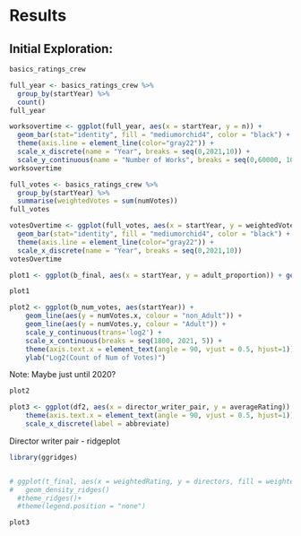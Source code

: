 # Results

## Initial Exploration:
```r
basics_ratings_crew
```   
```r
full_year <- basics_ratings_crew %>%
  group_by(startYear) %>%
  count()
full_year
```
```r
worksovertime <- ggplot(full_year, aes(x = startYear, y = n)) +
  geom_bar(stat="identity", fill = "mediumorchid4", color = "black") +
  theme(axis.line = element_line(color="gray22")) +
  scale_x_discrete(name = "Year", breaks = seq(0,2021,10)) + 
  scale_y_continuous(name = "Number of Works", breaks = seq(0,60000, 10000)) 
worksovertime
```

```r
full_votes <- basics_ratings_crew %>%
  group_by(startYear) %>%
  summarise(weightedVotes = sum(numVotes))
full_votes
```

```r
votesOvertime <- ggplot(full_votes, aes(x = startYear, y = weightedVotes)) +
  geom_bar(stat="identity", fill = "mediumorchid4", color = "black") +
  theme(axis.line = element_line(color="gray22")) +
  scale_x_discrete(name = "Year", breaks = seq(0,2021,10))
votesOvertime
```


```r
plot1 <- ggplot(b_final, aes(x = startYear, y = adult_proportion)) + geom_line() + scale_x_continuous(breaks = seq(1800, 2021, 3)) + theme(axis.text.x = element_text(angle = 90, vjust = 0.5, hjust=1))
```

```r
plot1 
```

```r
plot2 <- ggplot(b_num_votes, aes(startYear)) + 
    geom_line(aes(y = numVotes.x, colour = "non_Adult")) + 
    geom_line(aes(y = numVotes.y, colour = "Adult")) + 
    scale_y_continuous(trans='log2') + 
    scale_x_continuous(breaks = seq(1800, 2021, 5)) + 
    theme(axis.text.x = element_text(angle = 90, vjust = 0.5, hjust=1)) + 
    ylab("Log2(Count of Num of Votes)")
```

Note: Maybe just until 2020?
```r
plot2
```

```r
plot3 <- ggplot(df2, aes(x = director_writer_pair, y = averageRating)) + geom_boxplot() + 
    theme(axis.text.x = element_text(angle = 90, vjust = 0.5, hjust=1)) + 
    scale_x_discrete(label = abbreviate)
```


Director writer pair - ridgeplot
```r
library(ggridges)


# ggplot(t_final, aes(x = weightedRating, y = directors, fill = weightedRating))+
#   geom_density_ridges()
  #theme_ridges()+
  #theme(legend.position = "none")
```


```r
plot3
```
